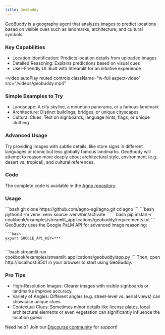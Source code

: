 ```yaml
---
title: GeoBuddy
---
```


GeoBuddy is a geography agent that analyzes images to predict locations based on visible cues such as landmarks, architecture, and cultural symbols.

### Key Capabilities
- Location Identification: Predicts location details from uploaded images
- Detailed Reasoning: Explains predictions based on visual cues
- User-Friendly Ul: Built with Streamlit for an intuitive experience

<video
  autoPlay
  muted
  controls
  className="w-full aspect-video"
  src="/videos/geobuddy.mp4"
></video>

### Simple Examples to Try
- Landscape: A city skyline, a mountain panorama, or a famous landmark
- Architecture: Distinct buildings, bridges, or unique cityscapes
- Cultural Clues: Text on signboards, language hints, flags, or unique clothing

### Advanced Usage
Try providing images with subtle details, like store signs in different languages or iconic but less globally famous landmarks. GeoBuddy will attempt to reason more deeply about architectural style, environment (e.g. desert vs. tropical), and cultural references.


### Code
The complete code is available in the [Agno repository](https://github.com/agno-agi/agno).


### Usage
<Steps>
  <Step title="Clone the repository">
    ```bash
    git clone https://github.com/agno-agi/agno.git
    cd agno
    ```
  </Step>

  <Step title="Create a Virtual Environment">
    ```bash
    python3 -m venv .venv
    source .venv/bin/activate
    ```
  </Step>

  <Step title="Install Dependencies">
    ```bash
    pip install -r cookbook/examples/streamlit_applications/geobuddy/requirements.txt
    ```
  </Step>

  <Step title="Set up API Key">
    GeoBuddy uses the Google PaLM API for advanced image reasoning:

    ```bash
    export GOOGLE_API_KEY=***
    ```
  </Step>

  <Step title="Launch the App">
    ```bash
    streamlit run cookbook/examples/streamlit_applications/geobuddy/app.py
    ```
  </Step>

  <Step title="Open the App">
    Then, open http://localhost:8501 in your browser to start using GeoBuddy.
  </Step>
</Steps>


### Pro Tips
- High-Resolution Images: Clearer images with visible signboards or landmarks improve accuracy.
- Variety of Angles: Different angles (e.g. street-level vs. aerial views) can showcase unique clues.
- Contextual Clues: Sometimes minor details like license plates, local architectural elements or even vegetation can significantly influence the location guess.


Need help? Join our [Discourse community](https://community.agno.com) for support!